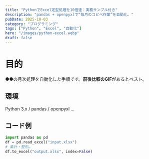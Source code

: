 ```yaml
---
title: "PythonでExcel定型処理を10倍速：実務サンプル付き"
description: "pandas + openpyxlで“毎月のコピペ作業”を自動化。"
pubDate: 2025-10-03
category: "プログラミング"
tags: ["Python", "Excel", "自動化"]
hero: "/images/python-excel.webp"
draft: false
---
```

# 目的
●●の月次処理を自動化した手順です。**前後比較のGIF**があるとベスト。

## 環境
Python 3.x / pandas / openpyxl …

## コード例
```python
import pandas as pd
df = pd.read_excel("input.xlsx")
# 集計・整形…
df.to_excel("output.xlsx", index=False)

